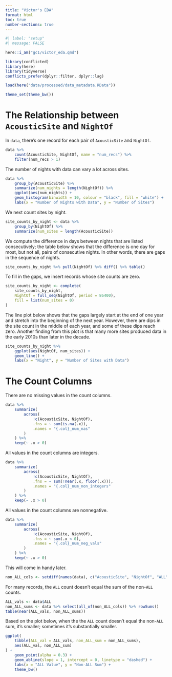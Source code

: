 ```yaml
---
title: "Victor's EDA"
format: html
toc: true
number-sections: true
---
```


```r
#| label: "setup"
#| message: FALSE

here::i_am("gc1/victor_eda.qmd")

library(conflicted)
library(here)
library(tidyverse)
conflicts_prefer(dplyr::filter, dplyr::lag)

load(here("data/processed/data_metadata.RData"))

theme_set(theme_bw())
```

# The Relationship between `AcousticSite` and `NightOf`

In `data`, there's one record for each pair of `AcousticSite` and
`NightOf`.
```r
data %>%
    count(AcousticSite, NightOf, name = "num_recs") %>%
    filter(num_recs > 1)
```

The number of nights with data can vary a lot across sites.
```r
data %>%
    group_by(AcousticSite) %>%
    summarize(num_nights = length(NightOf)) %>%
    ggplot(aes(num_nights)) +
    geom_histogram(binwidth = 10, colour = "black", fill = "white") +
    labs(x = "Number of Nights with Data", y = "Number of Sites")
```

We next count sites by night.
```r
site_counts_by_night <- data %>%
    group_by(NightOf) %>%
    summarize(num_sites = length(AcousticSite))
```

We compute the difference in days between nights that are listed consecutively; the table below shows that the difference is one day for most, but not all, pairs of consecutive nights. In other words, there are gaps in the sequence of nights.
```r
site_counts_by_night %>% pull(NightOf) %>% diff() %>% table()
```

To fill in the gaps, we insert records whose site counts are zero.
```r
site_counts_by_night <- complete(
    site_counts_by_night,
    NightOf = full_seq(NightOf, period = 86400),
    fill = list(num_sites = 0)
)
```

The line plot below shows that the gaps largely start at the end of one year and stretch into the beginning of the next year. However, there are dips in the site count in the middle of each year, and some of these dips reach zero. Another finding from this plot is that many more sites produced data in the early 2010s than later in the decade.
```r
site_counts_by_night %>%
    ggplot(aes(NightOf, num_sites)) +
    geom_line() +
    labs(x = "Night", y = "Number of Sites with Data")
```

# The Count Columns

There are no missing values in the count columns.
```r
data %>%
    summarize(
        across(
            !c(AcousticSite, NightOf),
            .fns = ~ sum(is.na(.x)),
            .names = "{.col}_num_nas"
        )
    ) %>%
    keep(~ .x > 0)
```

All values in the count columns are integers.
```r
data %>%
    summarize(
        across(
            !c(AcousticSite, NightOf),
            .fns = ~ sum(!near(.x, floor(.x))),
            .names = "{.col}_num_non_integers"
        )
    ) %>%
    keep(~ .x > 0)
```

All values in the count columns are nonnegative.
```r
data %>%
    summarize(
        across(
            !c(AcousticSite, NightOf),
            .fns = ~ sum(.x < 0),
            .names = "{.col}_num_neg_vals"
        )
    ) %>%
    keep(~ .x > 0)
```

This will come in handy later.
```r
non_ALL_cols <- setdiff(names(data), c("AcousticSite", "NightOf", "ALL"))
```

For many records, the `ALL` count doesn't equal the sum of the non-`ALL` counts.
```r
ALL_vals <- data$ALL
non_ALL_sums <- data %>% select(all_of(non_ALL_cols)) %>% rowSums()
table(near(ALL_vals, non_ALL_sums))
```

Based on the plot below, when the the `ALL` count doesn't equal the non-`ALL`
sum, it's smaller; sometimes it's substantially smaller.
```r
ggplot(
    tibble(ALL_val = ALL_vals, non_ALL_sum = non_ALL_sums),
    aes(ALL_val, non_ALL_sum)
) +
    geom_point(alpha = 0.3) +
    geom_abline(slope = 1, intercept = 0, linetype = "dashed") +
    labs(x = "ALL Value", y = "Non-ALL Sum") +
    theme_bw()
```

